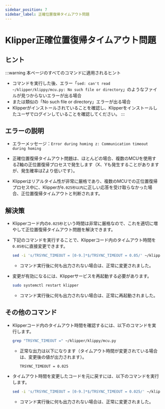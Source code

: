 ```yaml
---
sidebar_position: 7
sidebar_label: 正確位置復帰タイムアウト問題
---
```


# Klipper正確位置復帰タイムアウト問題

## ヒント

:::warning 本ページのすべてのコマンドに適用されるヒント
- コマンドを実行した後、エラー「`sed: can't read ~/klipper/klippy/mcu.py: No such file or directory`」のようなファイルが見つからないエラーが出る場合
- または類似の「No such file or directory」エラーが出る場合
- Klipperがインストールされていることを確認し、Klipperをインストールしたユーザでログインしていることを確認してください。
:::


## エラーの説明

- エラーメッセージ：`Error during homing z: Communication timeout during homing`

- 正確位置復帰タイムアウト問題は、ほとんどの場合、複数のMCUを使用するZ軸の正位置復帰プロセスで発生します（X、Yも発生することがありますが、発生確率はZより低いです）。
- Klipperはリアルタイム性が非常に厳格であり、複数のMCUでの正位置復帰プロセス中に、Klipperが`0.025秒以内`に正しい応答を受け取らなかった場合、正位置復帰タイムアウトと判断されます。

## 解決策

- Klipperコード内の`0.025秒`という時間は非常に厳格なので、これを適切に増やして正位置復帰タイムアウト問題を解決できます。
- 下記のコマンドを実行することで、Klipperコード内のタイムアウト時間を`0.05秒`に直接変更できます。

    ```bash
    sed -i 's/TRSYNC_TIMEOUT = [0-9.]*$/TRSYNC_TIMEOUT = 0.05/' ~/klipper/klippy/mcu.py
    ```
    - コマンド実行後に何も出力されない場合は、正常に変更されました。

- 変更が有効になるには、Klipperサービスを再起動する必要があります。

    ```bash
    sudo systemctl restart klipper
    ```
    - コマンド実行後に何も出力されない場合は、正常に再起動されました。

## その他のコマンド

- Klipperコード内のタイムアウト時間を確認するには、以下のコマンドを実行します。

    ```bash
    grep "TRSYNC_TIMEOUT =" ~/klipper/klippy/mcu.py
    ```
    - 正常な出力は以下になります（タイムアウト時間が変更されている場合は、変更後の値が出力されます）。

        ```bash
        TRSYNC_TIMEOUT = 0.025
        ```

- タイムアウト時間を変更したコードを元に戻すには、以下のコマンドを実行します。

    ```bash
    sed -i 's/TRSYNC_TIMEOUT = [0-9.]*$/TRSYNC_TIMEOUT = 0.025/' ~/klipper/klippy/mcu.py
    ```
    - コマンド実行後に何も出力されない場合は、正常に変更されました。
